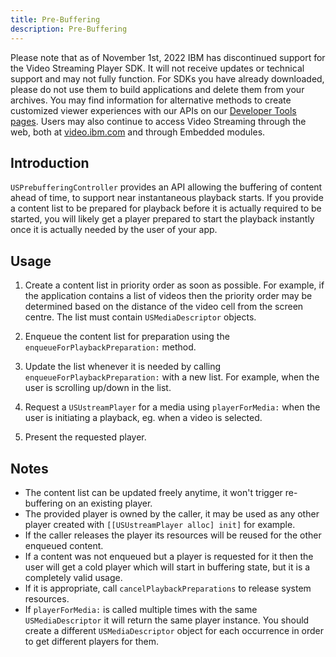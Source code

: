 ```yaml
---
title: Pre-Buffering
description: Pre-Buffering
---
```


<InlineNotification kind="warning">

Please note that as of November 1st, 2022 IBM has discontinued support for the Video Streaming Player SDK. It will not receive updates or technical support and may not fully function. For SDKs you have already downloaded, please do not use them to build applications and delete them from your archives. You may find information for alternative methods to create customized viewer experiences with our APIs on our [Developer Tools pages](https://developers.video.ibm.com/player-api-examples/custom-ui). Users may also continue to access Video Streaming through the web, both at [video.ibm.com](https://video.ibm.com/) and through Embedded modules.

</InlineNotification>

## Introduction
`USPrebufferingController` provides an API allowing the buffering of content ahead of time, to support near instantaneous playback starts.
If you provide a content list to be prepared for playback before it is actually required to be started, you will likely get a player prepared to start the playback instantly once it is actually needed by the user of your app.

## Usage
1. Create a content list in priority order as soon as possible. For example, if the application contains a list of videos then the priority order may be determined based on the distance of the video cell from the screen centre. The list must contain `USMediaDescriptor` objects.

2. Enqueue the content list for preparation using the `enqueueForPlaybackPreparation:` method.

3. Update the list whenever it is needed by calling `enqueueForPlaybackPreparation:` with a new list. For example, when the user is scrolling up/down in the list.

4. Request a `USUstreamPlayer` for a media using `playerForMedia:` when the user is initiating a playback, eg. when a video is selected.

5. Present the requested player.

## Notes
- The content list can be updated freely anytime, it won't trigger re-buffering on an existing player.
- The provided player is owned by the caller, it may be used as any other player created with `[[USUstreamPlayer alloc] init]` for example.
- If the caller releases the player its resources will be reused for the other enqueued content.
- If a content was not enqueued but a player is requested for it then the user will get a cold player which will start in buffering state, but it is a completely valid usage.
- If it is appropriate, call `cancelPlaybackPreparations` to release system resources.
- If `playerForMedia:` is called multiple times with the same `USMediaDescriptor` it will return the same player instance. You should create a different `USMediaDescriptor` object for each occurrence in order to get different players for them.
